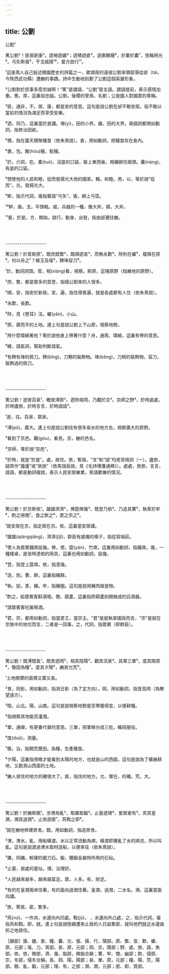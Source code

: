 ```yaml
---
---
---
```

title: 公劉
---




公劉¹

篤公劉²！匪居匪康³。迺埸迺疆⁴；迺積迺倉⁵。迺裹餱糧⁶，於橐於囊⁷，思輯用光⁸。弓矢斯張⁹，干戈戚揚¹⁰，爰方啟行¹¹。

¹這是周人自己敍述開國歷史的詩篇之一，歌頌周的遠祖公劉率領部落從邰（tái，今陝西武功縣）遷豳的事蹟。詩中生動地刻劃了公劉這個英雄形象。

²公劉對於民事多麼忠誠啊！“篤”是謂語，“公劉”是主語。謂語提前，表示感情加重。篤，厚，這裏指忠誠。公劉，後稷的曾孫，名劉；公是國人對國君的尊稱。

³匪，通非，不。居、康，都是安的意思。這句是說公劉在邰不敢安居。指不敢以當前的情況為滿足而享受安樂。

⁴迺，同乃，這裏當於是講。埸(yì)，田的小界。疆，田的大界。兩個詞都用如動詞，指修治田畝。

⁵積，指在露天積聚糧食（依朱熹說）。倉，用如動詞，把糧食存在倉內。

⁶裹，包。餱(hóu)糧，乾糧。

⁷於，介詞，在。橐(tuó)，沒底的口袋，裝上東西後，用繩綁住兩頭。囊(náng)，有底的口袋。

⁸想使他的人民和睦，從而發揚光大他的國家。輯，和睦。用，以，等於說“從而”。光，發揚光大。

⁹斯，指示代詞，複指賓語“弓矢”。張，綁上弓弦。

¹⁰幹，盾。戈，平頭戟。戚，兵器的一種，像大斧。揚，大斧。

¹¹爰，於是。方，開始。啟行，動身，出發，指由邰遷往豳。



<br/><br/><br/>--------------------

篤公劉！於胥斯原¹。既庶既繁²，既順迺宣³，而無永歎⁴。陟則在巘⁵，複降在原⁶。何以舟之⁷？維玉及瑤⁸，鞞琫容刀⁹。

¹於，動詞詞頭。胥，相(xiàng)看，視察。斯原，這塊原野（指豳地的原野）。

²庶，繁，都是眾多的意思，指隨公劉來的人很多。

³順，安，指安於新居。宣，遍，指住得普遍，就是各處都有人住（依朱熹說）。

⁴永歎，長歎。

⁵陟，見《卷耳》注。巘(yǎn)，小山。

⁶原，廣而平的土地。連上句是說公劉上下山原，視察地勢。

⁷用什麼環繞著他？等於說他身上帶著什麼？舟，通周，環繞，這裏有帶的意思。

⁸維，語氣詞，幫助判斷語氣。

⁹有鞞有琫的佩刀。鞞(bǐng)，刀鞘的裝飾物。琫(běng)，刀柄的裝飾物。容刀，裝飾過的佩刀。



<br/><br/><br/>--------------------

篤公劉！逝彼百泉¹，瞻彼溥原²。迺陟南岡，乃覯於京³。京師之野⁴，於時處處，於時廬旅，於時言言，於時語語⁵。

¹逝，往。百泉，眾泉。

²溥(pǔ)，廣大。連上句是說公劉往有很多泉水的地方去，視察廣大的原野。

³看到了京邑。覯(gòu)，看見。京，豳的邑名。

⁴京師，等於說“京邑”。

⁵於時，就是“於是”。處，居住。旅，暫居。“言”和“語”均見常用詞（一）。廬旅，疑原作“廬廬”或“旅旅”（依馬瑞辰說，見《毛詩傳箋通釋》）。處處，旅旅，言言，語語，都是動詞複說，表示人民安居樂業，笑語歡樂的情況。



<br/><br/><br/>--------------------

篤公劉！於京斯依¹。蹌蹌濟濟²，俾筵俾幾³，既登乃依⁴。乃造其曹⁵，執豕於牢⁶，酌之用匏⁷。食之飲之⁸，君之宗之⁹。

¹就安居在京，指定居在京。依，這裏當安居講。

²蹌蹌(qiǎngqiǎng)，濟濟(jǐjǐ)，群臣有威儀的樣子，指從容端莊。

³使人為眾賓鋪席設幾。俾，使。筵(yán)，竹席，這裏用如動詞，指鋪席。幾，一種矮桌，是坐時憑依的用具，這裏也用如動詞，設幾。

⁴登，指登上筵席。依，指憑幾。

⁵造，到。曹，群，這裏指豬群。

⁶執，捉。豕，豬。牢，指豬圈。這句是說用豬肉做食物。

⁷酌之，給眾賓客斟酒喝。匏，葫蘆，這裏指把葫蘆剖開做成的舀酒器。

⁸請眾賓客吃飯喝酒。

⁹君，宗，都用如動詞，指當君王，當宗主。“君”是就執掌國政而言，“宗”是就在宗族中的地位而言，二者是一回事。之，代詞，指眾賓（即群臣）。



<br/><br/><br/>--------------------

篤公劉！既溥既長¹，既景迺岡²，相其陰陽³，觀其流泉⁴。其軍三單⁵，度其隰原⁶，徹田為糧⁷。度其夕陽⁸，豳居允荒⁹。

¹土地開墾的面積又廣又長。

²景，同影，用如動詞，指測日影（為了定方向）。岡，用如動詞，指登高岡（為瞭望遠方）。

³陰，山北。陽，山南。這句是說視察地勢是否寒暖得宜，以便耕種。

⁴指視察其地能否灌溉。

⁵單，通禪，有更番代替的意思。三單，把軍隊分成三批，輪班服役。

⁶度(duò)，測量。

⁷徹，治，指開荒墾田。為糧，生產糧食。

⁸夕陽，這裏指傍晚才能看到太陽的地方，也就是山的西面。這句是說為了擴展耕地，又勘測山西面的土地。

⁹豳人居住的地方的確很大了。居，指住的地方。允，實在，的確。荒，大。



<br/><br/><br/>--------------------

篤公劉！於豳斯館¹。涉渭為亂²，取厲取鍛³。止基迺理⁴，爰眾爰有⁵。夾其皇澗，溯其過澗⁶。止旅迺密⁷，芮鞫之即⁸。

¹就在豳地修建房舍。館，用如動詞，指造房舍。

²渭，渭水。亂，用船橫渡。水以正常流動為順，橫渡即攪亂了水的順流，所以叫亂。這句是說渡過渭水取材造船，以便來往（依朱熹說）。

³厲，同礪，較硬的磨刀石。鍛，錘鍛金屬時所用的石砧。

⁴止基，居處的基址。理，治理好。

⁵人民越來越多，越來越富足。眾，人多。有，財足。

⁶有的在皇澗兩岸住著，有的面向過澗住著。皇澗，過澗，二水名。溯，這裏當面向講。

⁷旅，寄居。密，繁多。

⁸芮(ruì)，一作汭，水邊向內凹處。鞫(jū)， ，水邊向外凸處，之，指示代詞，複指芮和鞫。即，就。連上句是說陸續遷來止居的人日益繁密，就叫他們就近水邊曲折之地居住。

［韻部］康、疆、倉、糧、囊、光、張、揚、行，陽部。原、繁、宣、歎、巘、原，元部；瑤、刀，宵部。泉、原，元部；岡、京，陽部；野、處、旅、語，魚部。依、依，微部，濟、幾，脂部，微脂合韻；曹、牢、匏，幽部；飲、侵部、宗，冬部，侵冬合韻。長、岡、陽，陽部；泉、單、原，元部；糧、陽、荒，陽部。館、亂、鍛，元部；理、有，之部；澗、澗，元部；密、即，質部。